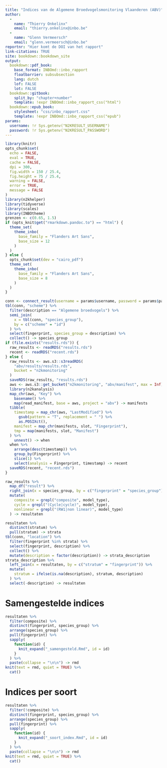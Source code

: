 ```yaml
---
title: "Indices van de Algemene Broedvogelsmonitoring Vlaanderen (ABV)"
author: 
  - 
    name: "Thierry Onkelinx"
    email: "thierry.onkelinx@inbo.be"
  - 
    name: "Glenn Vermeersch"
    email: "glenn.vermeersch@inbo.be"
reportnr: "Hier komt de DOI van het rapport"
link-citations: TRUE
site: bookdown::bookdown_site
output:
  bookdown::pdf_book:
    base_format: INBOmd::inbo_rapport
    floatbarrier: subsubsection
    lang: dutch
    lof: FALSE
    lot: FALSE
  bookdown::gitbook:
    split_by: "chapter+number"
    template: !expr INBOmd::inbo_rapport_css("html")
  bookdown::epub_book:
    stylesheet: "css/inbo_rapport.css"
    template: !expr INBOmd::inbo_rapport_css("epub")
params:
  username: !r Sys.getenv("N2KRESULT_USERNAME")
  password: !r Sys.getenv("N2KRESULT_PASSWORD")
---
```


```r
library(knitr)
opts_chunk$set(
  echo = FALSE, 
  eval = TRUE,
  cache = FALSE,
  dpi = 300,
  fig.width = 150 / 25.4,
  fig.height = 75 / 25.4,
  warning = FALSE,
  error = TRUE,
  message = FALSE
)
library(n2khelper)
library(tidyverse)
library(scales)
library(INBOtheme)
grenzen <- c(0.65, 1.5)
if (opts_knit$get("rmarkdown.pandoc.to") == "html") {
  theme_set(
    theme_inbo(
      base_family = "Flanders Art Sans",
      base_size = 12
    )
  )
} else {
  opts_chunk$set(dev = "cairo_pdf")
  theme_set(
    theme_inbo(
      base_family = "Flanders Art Sans",
      base_size = 8
    )
  )
}
```

```r
conn <- connect_result(username = params$username, password = params$password)
tbl(conn, "scheme") %>%
  filter(description == "Algemene broedvogels") %>%
  semi_join(
    x = tbl(conn, "species_group"),
    by = c("scheme" = "id")
  ) %>%
  select(fingerprint, species_group = description) %>%
  collect() -> species_group
if (file.exists("results.rds")) {
  raw_results <- readRDS("results.rds")
  recent <- readRDS("recent.rds")
} else {
  raw_results <- aws.s3::s3readRDS(
    "abv/results/results.rds", 
    bucket = "n2kmonitoring"
  )
  saveRDS(raw_results, "results.rds")
  aws <- aws.s3::get_bucket("n2kmonitoring", "abv/manifest", max = Inf)
  library(n2kanalysis)
  map_chr(aws, "Key") %>%
    basename() %>%
    map(read_manifest, base = aws, project = "abv") -> manifests
  tibble(
    timestamp = map_chr(aws, "LastModified") %>%
      gsub(pattern = "T", replacement = " ") %>%
      as.POSIXct(),
    manifest = map_chr(manifests, slot, "Fingerprint"),
    tmp = map(manifests, slot, "Manifest")
  ) %>%
    unnest() -> when
  when %>%
    arrange(desc(timestamp)) %>%
    group_by(Fingerprint) %>%
    slice(1) %>%
    select(analysis = Fingerprint, timestamp) -> recent
  saveRDS(recent, "recent.rds")
}
```

```r
raw_results %>%
  map_df("result") %>%
  right_join(x = species_group, by = c("fingerprint" = "species_group")) %>%
  mutate(
    composite = grepl("composite", model_type),
    cycle = grepl("(Cycle|cycle)", model_type),
    nonlinear = grepl("(RW1|non linear)", model_type)
  ) -> resultaten
```

```r
resultaten %>%
  distinct(stratum) %>%
  pull(stratum) -> strata
tbl(conn, "location") %>%
  filter(fingerprint %in% strata) %>%
  select(fingerprint, description) %>%
  collect() %>%
  mutate(description = factor(description)) -> strata_description
strata_description %>%
  left_join(x = resultaten, by = c("stratum" = "fingerprint")) %>%
  mutate(
    stratum = ifelse(is.na(description), stratum, description)
  ) %>%
  select(-description) -> resultaten
```

# Samengestelde indices

```r
resultaten %>%
  filter(composite) %>%
  distinct(fingerprint, species_group) %>%
  arrange(species_group) %>%
  pull(fingerprint) %>%
  sapply(
    function(id) {
      knit_expand("_samengesteld.Rmd", id = id)
    }
  ) %>%
  paste(collapse = "\n\n") -> rmd
knit(text = rmd, quiet = TRUE) %>%
  cat()
```


# Indices per soort

```r
resultaten %>%
  filter(!composite) %>%
  distinct(fingerprint, species_group) %>%
  arrange(species_group) %>%
  pull(fingerprint) %>%
  sapply(
    function(id) {
      knit_expand("_soort_index.Rmd", id = id)
    }
  ) %>%
  paste(collapse = "\n\n") -> rmd
knit(text = rmd, quiet = TRUE) %>%
  cat()
```
